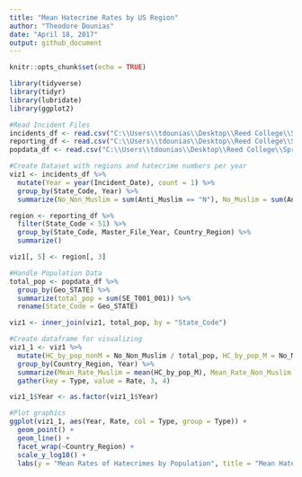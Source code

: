 ```yaml
---
title: "Mean Hatecrime Rates by US Region"
author: "Theodore Dounias"
date: "April 18, 2017"
output: github_document
---
```


```r
knitr::opts_chunk$set(echo = TRUE)
```

```r
library(tidyverse)
library(tidyr)
library(lubridate)
library(ggplot2)

#Read Incident Files
incidents_df <- read.csv("C:\\Users\\tdounias\\Desktop\\Reed College\\Spring 2017\\MATH 241\\Repositories\\anti-muslim_rhetoric\\hatecrime_incidents_2011to13.csv")
reporting_df <- read.csv("C:\\Users\\tdounias\\Desktop\\Reed College\\Spring 2017\\MATH 241\\Repositories\\anti-muslim_rhetoric\\hatecrime_reporters_2011to13.csv")
popdata_df <- read.csv("C:\\Users\\tdounias\\Desktop\\Reed College\\Spring 2017\\MATH 241\\Repositories\\anti-muslim_rhetoric\\data\\Population_data.csv")

#Create Dataset with regions and hatecrime numbers per year
viz1 <- incidents_df %>%
  mutate(Year = year(Incident_Date), count = 1) %>%
  group_by(State_Code, Year) %>%
  summarize(No_Non_Muslim = sum(Anti_Muslim == "N"), No_Muslim = sum(Anti_Muslim == "Y"))

region <- reporting_df %>%
  filter(State_Code < 51) %>%
  group_by(State_Code, Master_File_Year, Country_Region) %>%
  summarize()

viz1[, 5] <- region[, 3]

#Handle Population Data
total_pop <- popdata_df %>%
  group_by(Geo_STATE) %>%
  summarize(total_pop = sum(SE_T001_001)) %>%
  rename(State_Code = Geo_STATE)

viz1 <- inner_join(viz1, total_pop, by = "State_Code")

#Create dataframe for visualizing
viz1_1 <- viz1 %>%
  mutate(HC_by_pop_nonM = No_Non_Muslim / total_pop, HC_by_pop_M = No_Muslim / total_pop) %>%
  group_by(Country_Region, Year) %>%
  summarize(Mean_Rate_Muslim = mean(HC_by_pop_M), Mean_Rate_Non_Muslim = mean(HC_by_pop_nonM)) %>%
  gather(key = Type, value = Rate, 3, 4)

viz1_1$Year <- as.factor(viz1_1$Year)

#Plot graphics
ggplot(viz1_1, aes(Year, Rate, col = Type, group = Type)) +
  geom_point() + 
  geom_line() +
  facet_wrap(~Country_Region) +
  scale_y_log10() +
  labs(y = "Mean Rates of Hatecrimes by Population", title = "Mean Hatecrime Rates by US Region")
```

